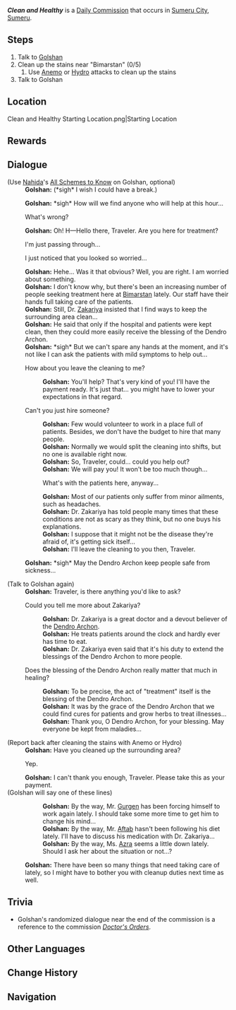 {{Quest Infobox
|type          = Commission
|image         = Commission Clean and Healthy.png
|summary       = [[Golshan]] asks the Traveler to help her clean Bimarstan.
|startLocation = [[Sumeru City]], [[Sumeru]]
|region        = Sumeru
|area          = Avidya Forest
|subarea       = Sumeru City
|requirement   = 
|other         = * AR-Dependent Rewards
|characters    = Golshan; Traveler
|npc           = Golshan
}}
'''''Clean and Healthy''''' is a [[Daily Commission]] that occurs in [[Sumeru City]], [[Sumeru]].

==Steps==
#Talk to [[Golshan]]
#Clean up the stains near "Bimarstan" (0/5)
##Use [[Anemo]] or [[Hydro]] attacks to clean up the stains
#Talk to Golshan
<!--
==Gameplay Notes==
<!-- Any notes that will help complete the quest -->
<!--* Note 1-->
<!-- Any screenshots or videos that can help complete the quest go into the gallery
<gallery>
</gallery>
-->

==Location==
<gallery>
Clean and Healthy Starting Location.png|Starting Location
</gallery>

==Rewards==
{{Commission Rewards|full}}

==Dialogue==
{{Quest Description|Golshan of Bimarstan is worrying about the sanitation conditions in the hospital...}}

{{Dialogue start}}
;(Use [[Nahida]]'s [[All Schemes to Know]] on Golshan, optional)
:'''Golshan:''' (*sigh* I wish I could have a break.)

:'''Golshan:''' *sigh* How will we find anyone who will help at this hour...
:{{DIcon}} What's wrong?
:'''Golshan:''' Oh! H&mdash;Hello there, Traveler. Are you here for treatment?
:{{DIcon}} I'm just passing through...
:{{DIcon}} I just noticed that you looked so worried...
:'''Golshan:''' Hehe... Was it that obvious? Well, you are right. I am worried about something.
:'''Golshan:''' I don't know why, but there's been an increasing number of people seeking treatment here at [[Bimarstan]] lately. Our staff have their hands full taking care of the patients.
:'''Golshan:''' Still, Dr. [[Zakariya]] insisted that I find ways to keep the surrounding area clean...
:'''Golshan:''' He said that only if the hospital and patients were kept clean, then they could more easily receive the blessing of the Dendro Archon.
:'''Golshan:''' *sigh* But we can't spare any hands at the moment, and it's not like I can ask the patients with mild symptoms to help out...
:{{DIcon}} How about you leave the cleaning to me?
::'''Golshan:''' You'll help? That's very kind of you! I'll have the payment ready. It's just that... you might have to lower your expectations in that regard.
:{{DIcon}} Can't you just hire someone?
::'''Golshan:''' Few would volunteer to work in a place full of patients. Besides, we don't have the budget to hire that many people.
::'''Golshan:''' Normally we would split the cleaning into shifts, but no one is available right now.
::'''Golshan:''' So, Traveler, could... could you help out?
::'''Golshan:''' We will pay you! It won't be too much though...
::{{DIcon}} What's with the patients here, anyway...
::'''Golshan:''' Most of our patients only suffer from minor ailments, such as headaches.
::'''Golshan:''' Dr. Zakariya has told people many times that these conditions are not as scary as they think, but no one buys his explanations.
::'''Golshan:''' I suppose that it might not be the disease they're afraid of, it's getting sick itself...
::'''Golshan:''' I'll leave the cleaning to you then, Traveler.
:'''Golshan:''' *sigh* May the Dendro Archon keep people safe from sickness...

;(Talk to Golshan again)
:'''Golshan:''' Traveler, is there anything you'd like to ask?
:{{DIcon}} Could you tell me more about Zakariya?
::'''Golshan:''' Dr. Zakariya is a great doctor and a devout believer of the [[Dendro Archon]].
::'''Golshan:''' He treats patients around the clock and hardly ever has time to eat.
::'''Golshan:''' Dr. Zakariya even said that it's his duty to extend the blessings of the Dendro Archon to more people.
:{{DIcon}} Does the blessing of the Dendro Archon really matter that much in healing?
::'''Golshan:''' To be precise, the act of "treatment" itself is the blessing of the Dendro Archon.
::'''Golshan:''' It was by the grace of the Dendro Archon that we could find cures for patients and grow herbs to treat illnesses...
::'''Golshan:''' Thank you, O Dendro Archon, for your blessing. May everyone be kept from maladies...
<!--I suspect this commission have several versions... Checked with textmap and indeed there are at least three different versions of this particular dialogues.
So far, 2 editors have had the Mr. Gurgen variant first. 1 editor got the Azra version first-->
;(Report back after cleaning the stains with Anemo or Hydro)
:'''Golshan:''' Have you cleaned up the surrounding area?
:{{DIcon}} Yep.
:'''Golshan:''' I can't thank you enough, Traveler. Please take this as your payment.
;(Golshan will say one of these lines)
::'''Golshan:''' By the way, Mr. [[Gurgen]] has been forcing himself to work again lately. I should take some more time to get him to change his mind...
::'''Golshan:''' By the way, Mr. [[Aftab]] hasn't been following his diet lately. I'll have to discuss his medication with Dr. Zakariya...
::'''Golshan:''' By the way, Ms. [[Azra]] seems a little down lately. Should I ask her about the situation or not...?
:'''Golshan:''' There have been so many things that need taking care of lately, so I might have to bother you with cleanup duties next time as well.
{{Dialogue end}}

==Trivia==
* Golshan's randomized dialogue near the end of the commission is a reference to the commission ''[[Doctor's Orders]]''.

==Other Languages==
{{Other Languages
|en      = Clean and Healthy
|zhs     = 洁净与健康
|zhs_rm  = Jiéjìng yǔ Jiànkāng
|zht     = 潔淨與健康
|zht_rm  = Jiéjìng yǔ Jiànkāng
|zh_tl   = 
|ja      = 清潔と健康
|ja_rm   = Seiketsu to Genkou
|ja_tl   = Hygiene and Health
|ko      = 청결과 건강
|ko_rm   = Cheonggyeolgwa Geongang
|ko_tl   = Clean and Healthy
|es      = Salud e higiene
|es_tl   = Health and Hygiene
|fr      = Propreté et santé
|fr_tl   = Cleanliness and Health
|ru      = Чистота и здоровье
|ru_tl   = Cleanliness and Health
|th      = ความสะอาดกับสุขภาพ
|th_rm   = 
|th_tl   = 
|vi      = Sạch Sẽ Và Khỏe Mạnh
|vi_tl   = Clean and Healthy
|de      = Sauber und gesund
|de_tl   = Clean and Healthy
|id      = Kebersihan dan Kesehatan
|id_tl   = Hygiene and Health
|pt      = Higiene e Saúde
|pt_tl   = Hygiene and Health
|tr      = Temiz ve Sağlıklı
|tr_tl   = 
|it      = Sanificazione
|it_tl   = 
}}

==Change History==
{{Change History|3.0}}

==Navigation==
{{Commission Navbox|Sumeru}}